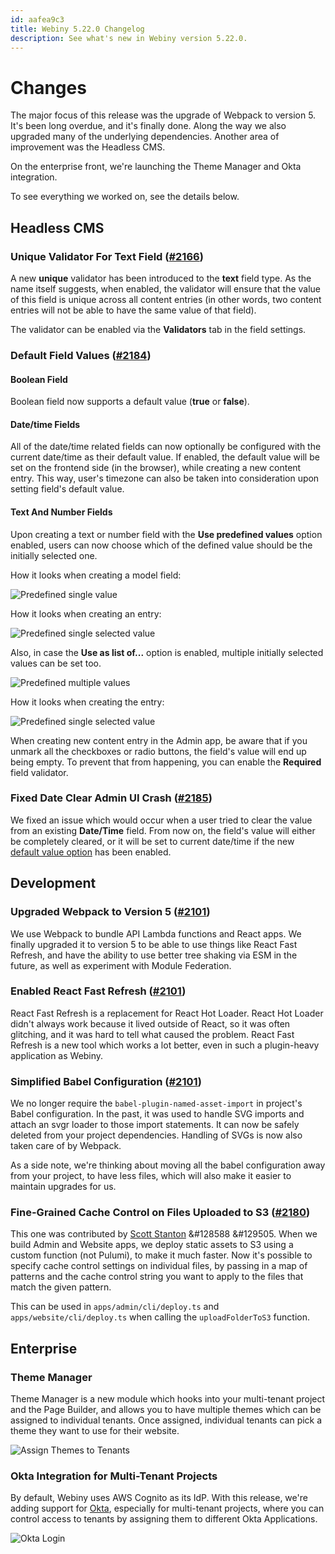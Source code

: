 ```yaml
---
id: aafea9c3
title: Webiny 5.22.0 Changelog
description: See what's new in Webiny version 5.22.0.
---
```


# Changes

The major focus of this release was the upgrade of Webpack to version 5. It's been long overdue, and it's finally done. Along the way we also upgraded many of the underlying dependencies. Another area of improvement was the Headless CMS.

On the enterprise front, we're launching the Theme Manager and Okta integration.

To see everything we worked on, see the details below.

## Headless CMS

### Unique Validator For Text Field ([#2166](https://github.com/webiny/webiny-js/pull/2166))

A new **unique** validator has been introduced to the **text** field type. As the name itself suggests, when enabled, the validator will ensure that the value of this field is unique across all content entries (in other words, two content entries will not be able to have the same value of that field).

The validator can be enabled via the **Validators** tab in the field settings.

### Default Field Values ([#2184](https://github.com/webiny/webiny-js/pull/2184))

#### Boolean Field

Boolean field now supports a default value (**true** or **false**).

#### Date/time Fields

All of the date/time related fields can now optionally be configured with the current date/time as their default value. If enabled, the default value will be set on the frontend side (in the browser), while creating a new content entry. This way, user's timezone can also be taken into consideration upon setting field's default value.

#### Text And Number Fields

Upon creating a text or number field with the **Use predefined values** option enabled, users can now choose which of the defined value should be the initially selected one.

How it looks when creating a model field:

![Predefined single value](./assets/single-predefined-values.png)

How it looks when creating an entry:

![Predefined single selected value](./assets/selected-single-predefined-values.png)

Also, in case the **Use as list of...** option is enabled, multiple initially selected values can be set too.

![Predefined multiple values](./assets/multiple-predefined-values.png)

How it looks when creating the entry:

![Predefined single selected value](./assets/selected-multiple-predefined-values.png)

When creating new content entry in the Admin app, be aware that if you unmark all the checkboxes or radio buttons, the field's value will end up being empty. To prevent that from happening, you can enable the **Required** field validator.

### Fixed Date Clear Admin UI Crash ([#2185](https://github.com/webiny/webiny-js/pull/2185))

We fixed an issue which would occur when a user tried to clear the value from an existing **Date/Time** field. From now on, the field's value will either be completely cleared, or it will be set to current date/time if the new [default value option](/docs/release-notes/5.22.0/changelog#datetime-fields) has been enabled.

## Development

### Upgraded Webpack to Version 5 ([#2101](https://github.com/webiny/webiny-js/pull/2101))

We use Webpack to bundle API Lambda functions and React apps. We finally upgraded it to version 5 to be able to use things like React Fast Refresh, and have the ability to use better tree shaking via ESM in the future, as well as experiment with Module Federation.

### Enabled React Fast Refresh ([#2101](https://github.com/webiny/webiny-js/pull/2101))

React Fast Refresh is a replacement for React Hot Loader. React Hot Loader didn't always work because it lived outside of React, so it was often glitching, and it was hard to tell what caused the problem. React Fast Refresh is a new tool which works a lot better, even in such a plugin-heavy application as Webiny.

### Simplified Babel Configuration ([#2101](https://github.com/webiny/webiny-js/pull/2101))

We no longer require the `babel-plugin-named-asset-import` in project's Babel configuration. In the past, it was used to handle SVG imports and attach an svgr loader to those import statements. It can now be safely deleted from your project dependencies. Handling of SVGs is now also taken care of by Webpack.

As a side note, we're thinking about moving all the babel configuration away from your project, to have less files, which will also make it easier to maintain upgrades for us.

### Fine-Grained Cache Control on Files Uploaded to S3 ([#2180](https://github.com/webiny/webiny-js/pull/2180))

This one was contributed by [Scott Stanton](https://github.com/snstanton) &#128588 &#129505. When we build Admin and Website apps, we deploy static assets to S3 using a custom function (not Pulumi), to make it much faster. Now it's possible to specify cache control settings on individual files, by passing in a map of patterns and the cache control string you want to apply to the files that match the given pattern.

This can be used in `apps/admin/cli/deploy.ts` and `apps/website/cli/deploy.ts` when calling the `uploadFolderToS3` function.

## Enterprise

### Theme Manager

Theme Manager is a new module which hooks into your multi-tenant project and the Page Builder, and allows you to have multiple themes which can be assigned to individual tenants. Once assigned, individual tenants can pick a theme they want to use for their website.

![Assign Themes to Tenants](./assets/tenant-themes.png)

### Okta Integration for Multi-Tenant Projects

By default, Webiny uses AWS Cognito as its IdP. With this release, we're adding support for [Okta](https://www.okta.com/), especially for multi-tenant projects, where you can control access to tenants by assigning them to different Okta Applications.

![Okta Login](./assets/okta-login.png)
